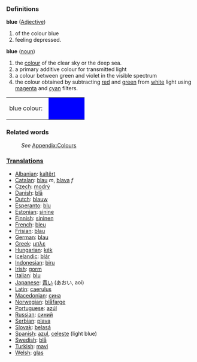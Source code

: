 ===Definitions===
;'''blue''' ([[Adjective]])
# of the colour blue
# feeling depressed.
;'''blue''' ([[noun]])
#the [[color|colour]] of the clear sky or the deep sea.
#a primary additive colour for transmitted light
#a colour between green and violet in the visible spectrum 
#the colour obtained by subtracting [[red]] and [[green]] from [[white]] light using [[magenta]] and [[cyan]] filters.
<table><tr><td>blue colour: &nbsp;</td>
<td bgcolor="#0000FF" width="80">&nbsp; </td></tr></table>

===Related words===
:''See'' [[Wiktionary_Appendix:Colours|Appendix:Colours]]

===[[Translation]]s===

* [[Albanian]]: [[kaltërt]]
* [[Catalan]]: [[blau]] ''m'', [[blava]] ''f''
* [[Czech]]: [[modrý]]
* [[Danish]]: [[blå]]
* [[Dutch]]: [[blauw]]
* [[Esperanto]]: [[blu]]
* [[Estonian]]: [[sinine]]
* [[Finnish]]: [[sininen]]
* [[French]]: [[bleu]]
* [[Frisian]]: [[blau]]
* [[German]]: [[blau]]
* [[Greek]]: [[μπλε]]
* [[Hungarian]]: [[kék]]
* [[Icelandic]]: [[blár]]
* [[Indonesian]]: [[biru]]
* [[Irish]]: [[gorm]]
* [[Italian]]: [[blu]]
* [[Japanese]]: [[青い]] (あおい, aoi)
* [[Latin]]: [[caerulus]]
* [[Macedonian]]: [[сина]]
* [[Norwegian]]: [[blåfarge]]
* [[Portuguese]]: [[azúl]]
* [[Russian]]: [[синий]]
* [[Serbian]]: [[plava]]
* [[Slovak]]: [[belasá]]
* [[Spanish]]: [[azul]], [[celeste]] (light blue)
* [[Swedish]]: [[blå]]
* [[Turkish]]: [[mavi]]
* [[Welsh]]: [[glas]]